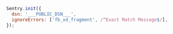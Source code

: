 ```javascript
Sentry.init({
  dsn: '___PUBLIC_DSN___',
  ignoreErrors: ['fb_xd_fragment', /^Exact Match Message$/],
});
```
